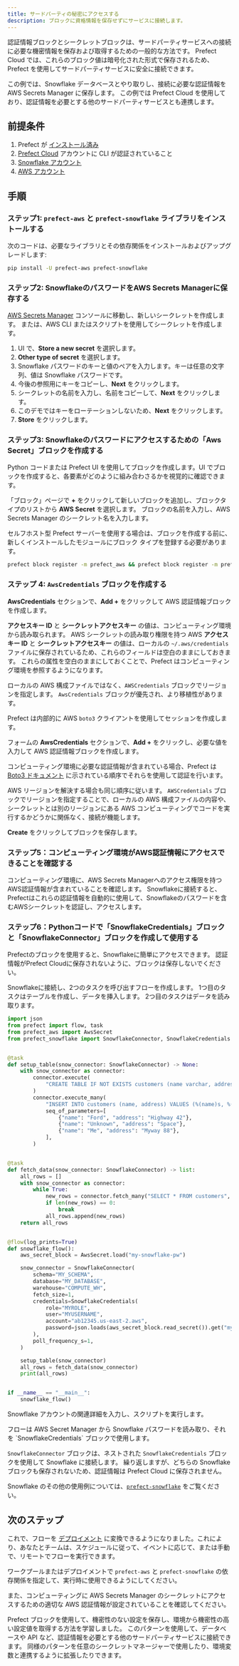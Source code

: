 ```yaml
---
title: サードパーティの秘密にアクセスする 
description: ブロックに資格情報を保存せずにサービスに接続します。
---
```


認証情報ブロックとシークレットブロックは、サードパーティサービスへの接続に必要な機密情報を保存および取得するための一般的な方法です。
Prefect Cloud では、これらのブロック値は暗号化された形式で保存されるため、Prefect を使用してサードパーティサービスに安全に接続できます。

この例では、Snowflake データベースとやり取りし、接続に必要な認証情報を AWS Secrets Manager に保存します。
この例では Prefect Cloud を使用しており、認証情報を必要とする他のサードパーティサービスとも連携します。

## 前提条件

1. Prefect が [インストール済み](/v3/get-started/install)
1. [Prefect Cloud](https://app.prefect.cloud) アカウントに CLI が認証されていること
1. [Snowflake アカウント](https://www.snowflake.com/)
1. [AWS アカウント](https://aws.amazon.com/)

## 手順

### ステップ1: `prefect-aws` と `prefect-snowflake` ライブラリをインストールする

次のコードは、必要なライブラリとその依存関係をインストールおよびアップグレードします:

```bash
pip install -U prefect-aws prefect-snowflake
```

### ステップ2: SnowflakeのパスワードをAWS Secrets Managerに保存する

[AWS Secrets Manager](https://aws.amazon.com/secrets-manager/) コンソールに移動し、新しいシークレットを作成します。
または、AWS CLI またはスクリプトを使用してシークレットを作成します。

1. UI で、**Store a new secret** を選択します。
1. **Other type of secret** を選択します。
1. Snowflake パスワードのキーと値のペアを入力します。キーは任意の文字列、値は Snowflake パスワードです。
1. 今後の参照用にキーをコピーし、**Next** をクリックします。
1. シークレットの名前を入力し、名前をコピーして、**Next** をクリックします。
1. このデモではキーをローテーションしないため、**Next** をクリックします。
1. **Store** をクリックします。

### ステップ3: Snowflakeのパスワードにアクセスするための「Aws Secret」ブロックを作成する

Python コードまたは Prefect UI を使用してブロックを作成します。UI でブロックを作成すると、各要素がどのように組み合わさるかを視覚的に確認できます。

「ブロック」ページで **+** をクリックして新しいブロックを追加し、ブロックタイプのリストから **AWS Secret** を選択します。
ブロックの名前を入力し、AWS Secrets Manager のシークレット名を入力します。

<Note>
セルフホスト型 Prefect サーバーを使用する場合は、ブロックを作成する前に、新しくインストールしたモジュールにブロック タイプを登録する必要があります。
</Note>

```bash
prefect block register -m prefect_aws && prefect block register -m prefect_snowflake
```

### ステップ 4: `AwsCredentials` ブロックを作成する

**AwsCredentials** セクションで、**Add +** をクリックして AWS 認証情報ブロックを作成します。

**アクセスキー ID** と **シークレットアクセスキー** の値は、コンピューティング環境から読み取られます。
AWS シークレットの読み取り権限を持つ AWS **アクセスキー ID** と **シークレットアクセスキー** の値は、ローカルの `~/.aws/credentials` ファイルに保存されているため、これらのフィールドは空白のままにしておきます。
これらの属性を空白のままにしておくことで、Prefect はコンピューティング環境を参照するようになります。

ローカルの AWS 構成ファイルではなく、`AWSCredentials` ブロックでリージョンを指定します。
`AwsCredentials` ブロックが優先され、より移植性があります。

Prefect は内部的に AWS `boto3` クライアントを使用してセッションを作成します。

フォームの **AwsCredentials** セクションで、**Add +** をクリックし、必要な値を入力して AWS 認証情報ブロックを作成します。

コンピューティング環境に必要な認証情報が含まれている場合、Prefect は [Boto3 ドキュメント](https://boto3.amazonaws.com/v1/documentation/api/latest/guide/credentials.html#configuring-credentials) に示されている順序でそれらを使用して認証を行います。

AWS リージョンを解決する場合も同じ順序に従います。
`AWSCredentials` ブロックでリージョンを指定することで、ローカルの AWS 構成ファイルの内容や、シークレットとは別のリージョンにある AWS コンピューティングでコードを実行するかどうかに関係なく、接続が機能します。

**Create** をクリックしてブロックを保存します。

### ステップ5：コンピューティング環境がAWS認証情報にアクセスできることを確認する

コンピューティング環境に、AWS Secrets Managerへのアクセス権限を持つAWS認証情報が含まれていることを確認します。
Snowflakeに接続すると、Prefectはこれらの認証情報を自動的に使用して、Snowflakeのパスワードを含むAWSシークレットを認証し、アクセスします。

### ステップ6：Pythonコードで「SnowflakeCredentials」ブロックと「SnowflakeConnector」ブロックを作成して使用する

Prefectのブロックを使用すると、Snowflakeに簡単にアクセスできます。
認証情報がPrefect Cloudに保存されないように、ブロックは保存しないでください。

Snowflakeに接続し、2つのタスクを呼び出すフローを作成します。
1つ目のタスクはテーブルを作成し、データを挿入します。
2つ目のタスクはデータを読み取ります。

```python
import json
from prefect import flow, task
from prefect_aws import AwsSecret
from prefect_snowflake import SnowflakeConnector, SnowflakeCredentials


@task
def setup_table(snow_connector: SnowflakeConnector) -> None:
    with snow_connector as connector:
        connector.execute(
            "CREATE TABLE IF NOT EXISTS customers (name varchar, address varchar);"
        )
        connector.execute_many(
            "INSERT INTO customers (name, address) VALUES (%(name)s, %(address)s);",
            seq_of_parameters=[
                {"name": "Ford", "address": "Highway 42"},
                {"name": "Unknown", "address": "Space"},
                {"name": "Me", "address": "Myway 88"},
            ],
        )


@task
def fetch_data(snow_connector: SnowflakeConnector) -> list:
    all_rows = []
    with snow_connector as connector:
        while True:
            new_rows = connector.fetch_many("SELECT * FROM customers", size=2)
            if len(new_rows) == 0:
                break
            all_rows.append(new_rows)
    return all_rows


@flow(log_prints=True)
def snowflake_flow():
    aws_secret_block = AwsSecret.load("my-snowflake-pw")

    snow_connector = SnowflakeConnector(
        schema="MY_SCHEMA",
        database="MY_DATABASE",
        warehouse="COMPUTE_WH",
        fetch_size=1,
        credentials=SnowflakeCredentials(
            role="MYROLE",
            user="MYUSERNAME",
            account="ab12345.us-east-2.aws",
            password=json.loads(aws_secret_block.read_secret()).get("my-snowflake-pw"),
        ),
        poll_frequency_s=1,
    )

    setup_table(snow_connector)
    all_rows = fetch_data(snow_connector)
    print(all_rows)


if __name__ == "__main__":
    snowflake_flow()
```

Snowflake アカウントの関連詳細を入力し、スクリプトを実行します。

<Note>
フローは AWS Secret Manager から Snowflake パスワードを読み取り、それを `SnowflakeCredentials` ブロックで使用します。
</Note>

`SnowflakeConnector` ブロックは、ネストされた `SnowflakeCredentials` ブロックを使用して Snowflake に接続します。
繰り返しますが、どちらの Snowflake ブロックも保存されないため、認証情報は Prefect Cloud に保存されません。

Snowflake のその他の使用例については、[`prefect-snowflake`](/integrations/prefect-snowflake) をご覧ください。

## 次のステップ

これで、フローを [デプロイメント](/v3/deploy/infrastructure-examples/docker/) に変換できるようになりました。これにより、あなたとチームは、スケジュールに従って、イベントに応じて、または手動で、リモートでフローを実行できます。

ワークプールまたはデプロイメントで `prefect-aws` と `prefect-snowflake` の依存関係を指定して、実行時に使用できるようにしてください。

また、コンピューティングに AWS Secrets Manager のシークレットにアクセスするための適切な AWS 認証情報が設定されていることを確認してください。

Prefect ブロックを使用して、機密性のない設定を保存し、環境から機密性の高い設定値を取得する方法を学習しました。
このパターンを使用して、データベースや API など、認証情報を必要とする他のサードパーティサービスに接続できます。
同様のパターンを任意のシークレットマネージャーで使用したり、環境変数と連携するように拡張したりできます。
